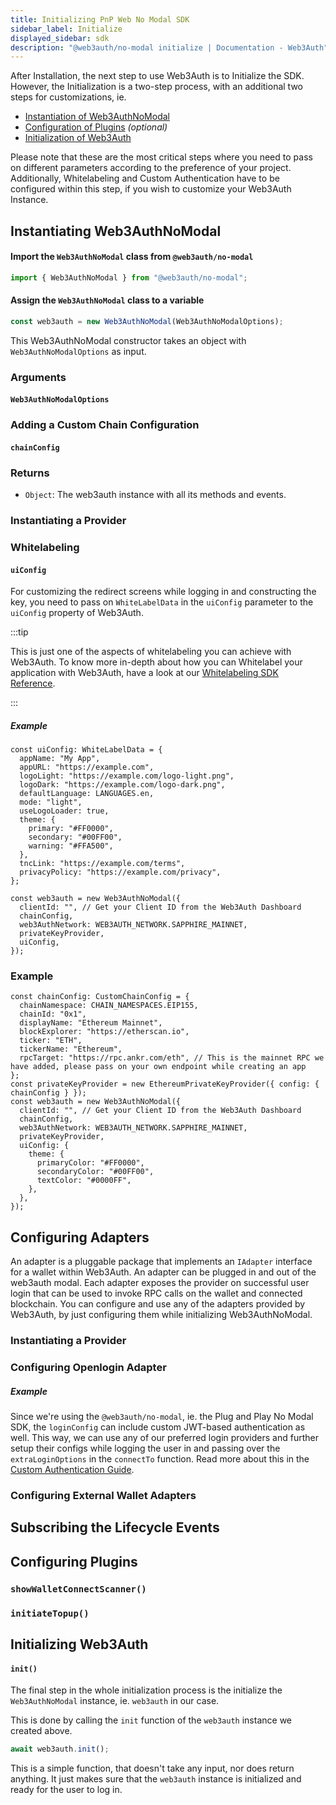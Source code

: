 ```yaml
---
title: Initializing PnP Web No Modal SDK
sidebar_label: Initialize
displayed_sidebar: sdk
description: "@web3auth/no-modal initialize | Documentation - Web3Auth"
---
```



After Installation, the next step to use Web3Auth is to Initialize the SDK. However, the Initialization is a two-step process, with an additional two
steps for customizations, ie.

- [Instantiation of Web3AuthNoModal](#instantiating-web3authcore)
- [Configuration of Plugins](#configuring-plugins) _(optional)_
- [Initialization of Web3Auth](#initializing-web3auth)

Please note that these are the most critical steps where you need to pass on different parameters according to the preference of your project.
Additionally, Whitelabeling and Custom Authentication have to be configured within this step, if you wish to customize your Web3Auth Instance.

## Instantiating Web3AuthNoModal

#### Import the `Web3AuthNoModal` class from `@web3auth/no-modal`

```javascript
import { Web3AuthNoModal } from "@web3auth/no-modal";
```

#### Assign the `Web3AuthNoModal` class to a variable

```javascript
const web3auth = new Web3AuthNoModal(Web3AuthNoModalOptions);
```

This Web3AuthNoModal constructor takes an object with `Web3AuthNoModalOptions` as input.

### Arguments

#### `Web3AuthNoModalOptions`

<Web3AuthNoModalOptions />

### Adding a Custom Chain Configuration

#### `chainConfig`

<ChainConfig />

### Returns

- `Object`: The web3auth instance with all its methods and events.

### Instantiating a Provider

<InstantiatingProvider />

### Whitelabeling

#### `uiConfig`

For customizing the redirect screens while logging in and constructing the key, you need to pass on `WhiteLabelData` in the `uiConfig` parameter to
the `uiConfig` property of Web3Auth.

:::tip

This is just one of the aspects of whitelabeling you can achieve with Web3Auth. To know more in-depth about how you can Whitelabel your application
with Web3Auth, have a look at our [Whitelabeling SDK Reference](/pnp/features/whitelabel).

:::

##### Example

```tsx
const uiConfig: WhiteLabelData = {
  appName: "My App",
  appURL: "https://example.com",
  logoLight: "https://example.com/logo-light.png",
  logoDark: "https://example.com/logo-dark.png",
  defaultLanguage: LANGUAGES.en,
  mode: "light",
  useLogoLoader: true,
  theme: {
    primary: "#FF0000",
    secondary: "#00FF00",
    warning: "#FFA500",
  },
  tncLink: "https://example.com/terms",
  privacyPolicy: "https://example.com/privacy",
};

const web3auth = new Web3AuthNoModal({
  clientId: "", // Get your Client ID from the Web3Auth Dashboard
  chainConfig,
  web3AuthNetwork: WEB3AUTH_NETWORK.SAPPHIRE_MAINNET,
  privateKeyProvider,
  uiConfig,
});
```

### Example

```tsx
const chainConfig: CustomChainConfig = {
  chainNamespace: CHAIN_NAMESPACES.EIP155,
  chainId: "0x1",
  displayName: "Ethereum Mainnet",
  blockExplorer: "https://etherscan.io",
  ticker: "ETH",
  tickerName: "Ethereum",
  rpcTarget: "https://rpc.ankr.com/eth", // This is the mainnet RPC we have added, please pass on your own endpoint while creating an app
};
const privateKeyProvider = new EthereumPrivateKeyProvider({ config: { chainConfig } });
const web3auth = new Web3AuthNoModal({
  clientId: "", // Get your Client ID from the Web3Auth Dashboard
  chainConfig,
  web3AuthNetwork: WEB3AUTH_NETWORK.SAPPHIRE_MAINNET,
  privateKeyProvider,
  uiConfig: {
    theme: {
      primaryColor: "#FF0000",
      secondaryColor: "#00FF00",
      textColor: "#0000FF",
    },
  },
});
```

## Configuring Adapters

An adapter is a pluggable package that implements an `IAdapter` interface for a wallet within Web3Auth. An adapter can be plugged in and out of the
web3auth modal. Each adapter exposes the provider on successful user login that can be used to invoke RPC calls on the wallet and connected
blockchain. You can configure and use any of the adapters provided by Web3Auth, by just configuring them while initializing Web3AuthNoModal.

### Instantiating a Provider

<InstantiatingProvider />

### Configuring Openlogin Adapter

<OpenloginAdapterIntro />

##### Example

Since we're using the `@web3auth/no-modal`, ie. the Plug and Play No Modal SDK, the `loginConfig` can include custom JWT-based authentication as well.
This way, we can use any of our preferred login providers and further setup their configs while logging the user in and passing over the
`extraLoginOptions` in the `connectTo` function. Read more about this in the
[Custom Authentication Guide](/sdk/pnp/web/no-modal/custom-authentication).

<CustomAuthenticationCoreExample />

### Configuring External Wallet Adapters

<ExternalWalletAdapters />

## Subscribing the Lifecycle Events

<SubscribeEvents />

## Configuring Plugins

<PluginsIntro />

### `showWalletConnectScanner()`

<ShowWCScanner />

### `initiateTopup()`

<InitiateTopUp />

## Initializing Web3Auth

#### `init()`

The final step in the whole initialization process is the initialize the `Web3AuthNoModal` instance, ie. `web3auth` in our case.

This is done by calling the `init` function of the `web3auth` instance we created above.

```javascript
await web3auth.init();
```

This is a simple function, that doesn't take any input, nor does return anything. It just makes sure that the `web3auth` instance is initialized and
ready for the user to log in.
